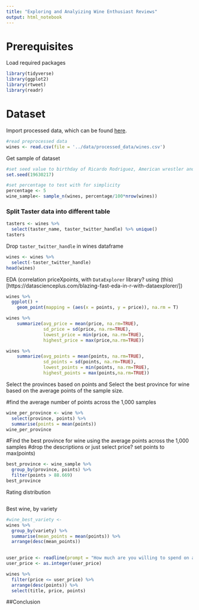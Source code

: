 ```yaml
---
title: "Exploring and Analyizing Wine Enthusiast Reviews"
output: html_notebook
---
```


# Prerequisites

Load required packages
```r
library(tidyverse)
library(ggplot2)
library(rtweet)
library(readr)
```

# Dataset

Import processed data, which can be found [here](https://github.com/C4rbyn3m4n/wine_reviews_data_analysis/blob/master/data/processed_data/preprocessing.rmd).

```r
#read preprocessed data
wines <- read.csv(file = '../data/processed_data/wines.csv')
```

Get sample of dataset
```r
#set seed value to birthday of Ricardo Rodriguez, American wrestler and ring announcer and Dr. Reinaldo (Rei) Sanchez-Arias
set.seed(19630217)

#set percentage to test with for simplicity
percentage <- 5
wine_sample<- sample_n(wines, percentage/100*nrow(wines))
```

### Split Taster data into different table

```r
tasters <- wines %>%
  select(taster_name, taster_twitter_handle) %>% unique()
tasters
```

Drop `taster_twitter_handle` in wines dataframe

```r
wines <- wines %>%
  select(-taster_twitter_handle)
head(wines)
```


EDA (correlation priceXpoints, with ```DataExplorer``` library? using (this)[https://datascienceplus.com/blazing-fast-eda-in-r-with-dataexplorer/])
```r
wines %>% 
  ggplot() +
    geom_point(mapping = (aes(x = points, y = price)), na.rm = T)
```

```r
wines %>%
    summarize(avg_price = mean(price, na.rm=TRUE), 
              sd_price = sd(price, na.rm=TRUE),
              lowest_price = min(price, na.rm=TRUE),
              highest_price = max(price,na.rm=TRUE))
```

```r
wines %>%
    summarize(avg_points = mean(points, na.rm=TRUE), 
              sd_points = sd(points, na.rm=TRUE),
              lowest_points = min(points, na.rm=TRUE),
              highest_points = max(points,na.rm=TRUE))
```

Select the provinces based on points  and Select the best province for wine based on the average points of the sample size. 

#find the average number of points across the 1,000 samples
```r
wine_per_province <- wine %>% 
  select(province, points) %>% 
  summarise(points = mean(points))
wine_per_province
```


#Find the best province for wine using the average points across the 1,000 samples
#drop the descriptions or just select price? set points to max(points)
```r
best_province <- wine_sample %>% 
  group_by(province, points) %>% 
  filter(points > 88.669)
best_province  
```


Rating distribution

```r

```

Best wine, by variety
```r
#wine_best_variety <- 
wines %>% 
  group_by(variety) %>% 
  summarise(mean_points = mean(points)) %>% 
  arrange(desc(mean_points)) 
  
```

```r
user_price <- readline(prompt = "How much are you willing to spend on a bottle?")
user_price <- as.integer(user_price)

wines %>% 
  filter(price <= user_price) %>% 
  arrange(desc(points)) %>% 
  select(title, price, points)
```


##Conclusion
